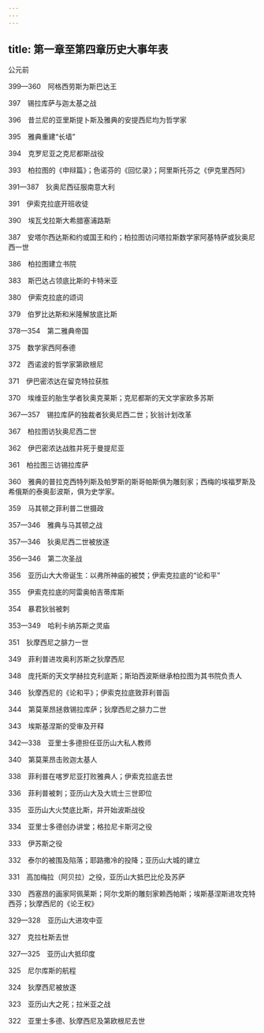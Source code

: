 ```yaml
---
---
---
```

title: 第一章至第四章历史大事年表
---



公元前

399—360　阿格西劳斯为斯巴达王

397　锡拉库萨与迦太基之战

396　昔兰尼的亚里斯提卜斯及雅典的安提西尼均为哲学家

395　雅典重建“长墙”

394　克罗尼亚之克尼都斯战役

393　柏拉图的《申辩篇》；色诺芬的《回忆录》；阿里斯托芬之《伊克里西阿》

391—387　狄奥尼西征服南意大利

391　伊索克拉底开班收徒

390　埃瓦戈拉斯大希腊塞浦路斯

387　安塔尔西达斯和约或国王和约；柏拉图访问塔拉斯数学家阿基特萨或狄奥尼西一世

386　柏拉图建立书院

383　斯巴达占领底比斯的卡特米亚

380　伊索克拉底的颂词

379　伯罗比达斯和米隆解放底比斯

378—354　第二雅典帝国

375　数学家西阿泰德

372　西诺波的哲学家第欧根尼

371　伊巴密浓达在留克特拉获胜

370　埃维亚的胎生学者狄奥克莱斯；克尼都斯的天文学家欧多苏斯

367—357　锡拉库萨的独裁者狄奥尼西二世；狄翁计划改革

367　柏拉图访狄奥尼西二世

362　伊巴密浓达战胜并死于曼提尼亚

361　柏拉图三访锡拉库萨

360　雅典的普拉克西特列斯及帕罗斯的斯哥帕斯俱为雕刻家；西梅的埃福罗斯及希俄斯的泰奥彭波斯，俱为史学家。

359　马其顿之菲利普二世摄政

357—346　雅典与马其顿之战

357—346　狄奥尼西二世被放逐

356—346　第二次圣战

356　亚历山大大帝诞生：以弗所神庙的被焚；伊索克拉底的“论和平”

355　伊索克拉底的阿雷奥帕吉蒂库斯

354　暴君狄翁被刺

353—349　哈利卡纳苏斯之灵庙

351　狄摩西尼之腓力一世

349　菲利普进攻奥利苏斯之狄摩西尼

348　庞托斯的天文学赫拉克利底斯；斯珀西波斯继承柏拉图为其书院负责人

346　狄摩西尼的《论和平》；伊索克拉底致菲利普函

344　第莫莱昂拯救锡拉库萨；狄摩西尼之腓力二世

343　埃斯基涅斯的受审及开释

342—338　亚里士多德担任亚历山大私人教师

340　第莫莱昂击败迦太基人

338　菲利普在喀罗尼亚打败雅典人；伊索克拉底去世

336　菲利普被刺；亚历山大及大琉士三世即位

335　亚历山大火焚底比斯，并开始波斯战役

334　亚里士多德创办讲堂；格拉尼卡斯河之役

333　伊苏斯之役

332　泰尔的被围及陷落；耶路撒冷的投降；亚历山大城的建立

331　高加梅拉（阿贝拉）之役，亚历山大抵巴比伦及苏萨

330　西塞昂的画家阿佩莱斯；阿尔戈斯的雕刻家赖西帕斯；埃斯基涅斯进攻克特西芬；狄摩西尼的《论王权》

329—328　亚历山大进攻中亚

327　克拉杜斯去世

327—325　亚历山大抵印度

325　尼尔库斯的航程

324　狄摩西尼被放逐

323　亚历山大之死；拉米亚之战

322　亚里士多德、狄摩西尼及第欧根尼去世